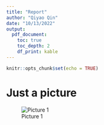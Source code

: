 ```yaml
---
title: "Report"
author: "Qiyao Qin"
date: "10/13/2022"
output:
  pdf_document:
    toc: true
    toc_depth: 2
    df_print: kable
---
```


```r
knitr::opts_chunk$set(echo = TRUE)
```

# Just a picture

![Picture 1](figures/promotion_sex.png)

